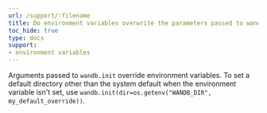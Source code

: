 ```yaml
---
url: /support/:filename
title: Do environment variables overwrite the parameters passed to wandb.init()?
toc_hide: true
type: docs
support:
- environment variables
---
```

Arguments passed to `wandb.init` override environment variables. To set a default directory other than the system default when the environment variable isn't set, use `wandb.init(dir=os.getenv("WANDB_DIR", my_default_override))`.